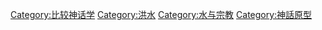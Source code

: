 [[Category:比较神话学|Category:比较神话学]]
[[Category:洪水|Category:洪水]]
[[Category:水与宗教|Category:水与宗教]]
[[Category:神話原型|Category:神話原型]]